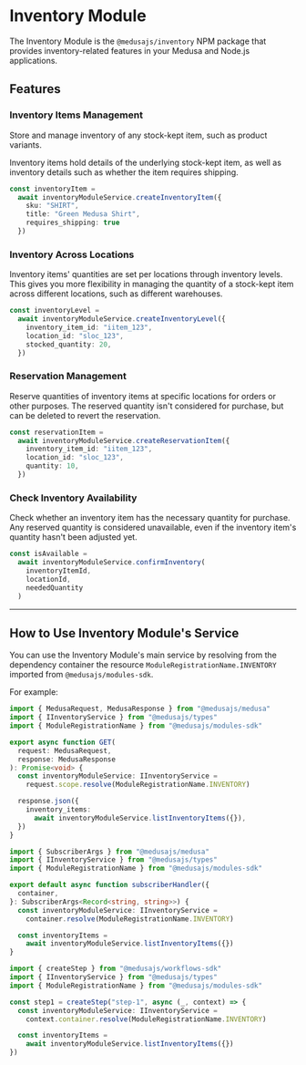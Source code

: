
# Inventory Module

The Inventory Module is the `@medusajs/inventory` NPM package that provides inventory-related features in your Medusa and Node.js applications.

## Features

### Inventory Items Management

Store and manage inventory of any stock-kept item, such as product variants.

Inventory items hold details of the underlying stock-kept item, as well as inventory details such as whether the item requires shipping.

```ts
const inventoryItem =
  await inventoryModuleService.createInventoryItem({
    sku: "SHIRT",
    title: "Green Medusa Shirt",
    requires_shipping: true
  })
```

### Inventory Across Locations

Inventory items' quantities are set per locations through inventory levels. This gives you more flexibility in managing the quantity of a stock-kept item across different locations, such as different warehouses.

```ts
const inventoryLevel =
  await inventoryModuleService.createInventoryLevel({
    inventory_item_id: "iitem_123",
    location_id: "sloc_123",
    stocked_quantity: 20,
  })
```

### Reservation Management

Reserve quantities of inventory items at specific locations for orders or other purposes. The reserved quantity isn't considered for purchase, but can be deleted to revert the reservation.

```ts
const reservationItem =
  await inventoryModuleService.createReservationItem({
    inventory_item_id: "iitem_123",
    location_id: "sloc_123",
    quantity: 10,
  })
```

### Check Inventory Availability

Check whether an inventory item has the necessary quantity for purchase. Any reserved quantity is considered unavailable, even if the inventory item's quantity hasn't been adjusted yet.

```ts
const isAvailable =
  await inventoryModuleService.confirmInventory(
    inventoryItemId,
    locationId,
    neededQuantity
  )
```

---

## How to Use Inventory Module's Service

You can use the Inventory Module's main service by resolving from the dependency container the resource `ModuleRegistrationName.INVENTORY` imported from `@medusajs/modules-sdk`.

For example:

<Tabs groupId="resource-type" isCodeTabs={true}>
  <TabItem label="API Route" value="api-route" attributes={{
    title: "src/api/store/custom/route.ts"
  }}>

  ```ts
  import { MedusaRequest, MedusaResponse } from "@medusajs/medusa"
  import { IInventoryService } from "@medusajs/types"
  import { ModuleRegistrationName } from "@medusajs/modules-sdk"

  export async function GET(
    request: MedusaRequest,
    response: MedusaResponse
  ): Promise<void> {
    const inventoryModuleService: IInventoryService =
      request.scope.resolve(ModuleRegistrationName.INVENTORY)

    response.json({
      inventory_items:
        await inventoryModuleService.listInventoryItems({}),
    })
  }
  ```

  </TabItem>
  <TabItem label="Subscriber" value="subscribers" attributes={{
    title: "src/subscribers/custom-handler.ts"
  }}>

  ```ts
  import { SubscriberArgs } from "@medusajs/medusa"
  import { IInventoryService } from "@medusajs/types"
  import { ModuleRegistrationName } from "@medusajs/modules-sdk"

  export default async function subscriberHandler({
    container,
  }: SubscriberArgs<Record<string, string>>) {
    const inventoryModuleService: IInventoryService =
      container.resolve(ModuleRegistrationName.INVENTORY)

    const inventoryItems =
      await inventoryModuleService.listInventoryItems({})
  }
  ```

  </TabItem>
  <TabItem label="Workflow Step" value="workflow-step" attributes={{
    title: "src/workflows/hello-world/step1.ts"
  }}>

  ```ts
  import { createStep } from "@medusajs/workflows-sdk"
  import { IInventoryService } from "@medusajs/types"
  import { ModuleRegistrationName } from "@medusajs/modules-sdk"

  const step1 = createStep("step-1", async (_, context) => {
    const inventoryModuleService: IInventoryService =
      context.container.resolve(ModuleRegistrationName.INVENTORY)

    const inventoryItems =
      await inventoryModuleService.listInventoryItems({})
  })
  ```

  </TabItem>
</Tabs>

